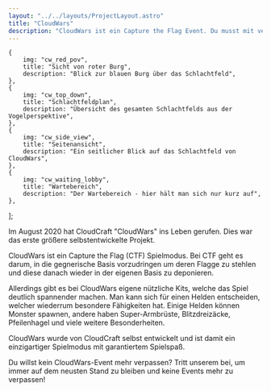 ```yaml
---
layout: "../../layouts/ProjectLayout.astro"
title: "CloudWars"
description: "CloudWars ist ein Capture the Flag Event. Du musst mit verschiedenen Kits die Flagge des Gegner einsammeln und in deine eigene Burg bringen - aber wer sammelt am Ende mehr Flaggen?"
---
```



    {
        img: "cw_red_pov",
        title: "Sicht von roter Burg",
        description: "Blick zur blauen Burg über das Schlachtfeld",
    },
    {
        img: "cw_top_down",
        title: "Schlachtfeldplan",
        description: "Übersicht des gesamten Schlachtfelds aus der Vogelperspektive",
    },
    {
        img: "cw_side_view",
        title: "Seitenansicht",
        description: "Ein seitlicher Blick auf das Schlachtfeld von CloudWars",
    },
    {
        img: "cw_waiting_lobby",
        title: "Wartebereich",
        description: "Der Wartebereich - hier hält man sich nur kurz auf",
    },
];

<Carousel projectId="cloudwars" slides={slides} />

Im August 2020 hat CloudCraft "CloudWars" ins Leben gerufen. Dies war das erste größere selbstentwickelte Projekt.

CloudWars ist ein Capture the Flag (CTF) Spielmodus. Bei CTF geht es darum, in die gegnerische Basis vorzudringen um deren Flagge zu stehlen und diese danach wieder in der eigenen Basis zu deponieren.

Allerdings gibt es bei CloudWars eigene nützliche Kits, welche das Spiel deutlich spannender machen. Man kann sich für einen Helden entscheiden, welcher wiederrum besondere Fähigkeiten hat. Einige Helden können Monster spawnen, andere haben Super-Armbrüste, Blitzdreizäcke, Pfeilenhagel und viele weitere Besonderheiten.

CloudWars wurde von CloudCraft selbst entwickelt und ist damit ein einzigartiger Spielmodus mit garantiertem Spielspaß.

Du willst kein CloudWars-Event mehr verpassen? Tritt unserem <DiscordLink/> bei, um immer auf dem neusten Stand zu bleiben und keine Events mehr zu verpassen!
